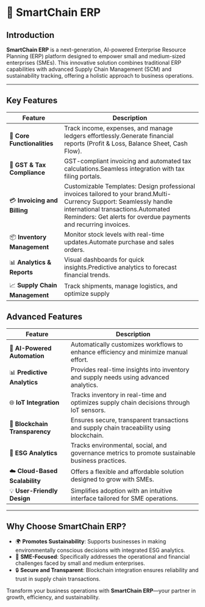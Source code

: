 # 🚀 SmartChain ERP  

## Introduction  
**SmartChain ERP** is a next-generation, AI-powered Enterprise Resource Planning (ERP) platform designed to empower small and medium-sized enterprises (SMEs). This innovative solution combines traditional ERP capabilities with advanced Supply Chain Management (SCM) and sustainability tracking, offering a holistic approach to business operations.  

---
## Key Features

| **Feature**                           | **Description**                                                                                  |
|---------------------------------------|--------------------------------------------------------------------------------------------------|
| 💼 **Core Functionalities**           | Track income, expenses, and manage ledgers effortlessly.Generate financial reports (Profit & Loss, Balance Sheet, Cash Flow).             |
| 🧾 **GST & Tax Compliance**           | GST-compliant invoicing and automated tax calculations.Seamless integration with tax filing portals.            |
| 💳 **Invoicing and Billing**           | Customizable Templates: Design professional invoices tailored to your brand.Multi-Currency Support: Seamlessly handle international transactions.Automated Reminders: Get alerts for overdue payments and recurring invoices.                                 |
| 📦 **Inventory Management**           | Monitor stock levels with real-time updates.Automate purchase and sales orders.        |
| 📊 **Analytics & Reports**            | Visual dashboards for quick insights.Predictive analytics to forecast financial trends.        |
| 📈 **Supply Chain Management**         | Track shipments, manage logistics, and optimize supply                                 |

## Advanced Features  

| **Feature**                          | **Description**                                                                                  |
|--------------------------------------|--------------------------------------------------------------------------------------------------|
| 🤖 **AI-Powered Automation**          | Automatically customizes workflows to enhance efficiency and minimize manual effort.             |
| 📊 **Predictive Analytics**           | Provides real-time insights into inventory and supply needs using advanced analytics.            |
| 🌐 **IoT Integration**                | Tracks inventory in real-time and optimizes supply chain decisions through IoT sensors.         |
| 🔗 **Blockchain Transparency**        | Ensures secure, transparent transactions and supply chain traceability using blockchain.         |
| 🌱 **ESG Analytics**                  | Tracks environmental, social, and governance metrics to promote sustainable business practices. |
| ☁️ **Cloud-Based Scalability**        | Offers a flexible and affordable solution designed to grow with SMEs.                           |
| 💡 **User-Friendly Design**           | Simplifies adoption with an intuitive interface tailored for SME operations.                    |

---

## Why Choose SmartChain ERP?  

- 🌍 **Promotes Sustainability**: Supports businesses in making environmentally conscious decisions with integrated ESG analytics.  
- 💼 **SME-Focused**: Specifically addresses the operational and financial challenges faced by small and medium enterprises.  
- 🔒 **Secure and Transparent**: Blockchain integration ensures reliability and trust in supply chain transactions.  

Transform your business operations with **SmartChain ERP**—your partner in growth, efficiency, and sustainability.  
